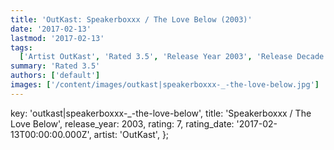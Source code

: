 ```yaml
---
title: 'OutKast: Speakerboxxx / The Love Below (2003)'
date: '2017-02-13'
lastmod: '2017-02-13'
tags:
  ['Artist OutKast', 'Rated 3.5', 'Release Year 2003', 'Release Decade 2000']
summary: 'Rated 3.5'
authors: ['default']
images: ['/content/images/outkast|speakerboxxx-_-the-love-below.jpg']
---
```


  key: 'outkast|speakerboxxx-_-the-love-below',
  title: 'Speakerboxxx / The Love Below',
  release_year: 2003,
  rating: 7,
  rating_date: '2017-02-13T00:00:00.000Z',
  artist: 'OutKast',
};

<MusicRating data={data} />

